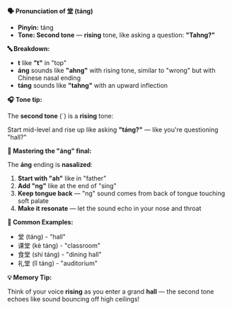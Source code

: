 **🗣️ Pronunciation of 堂 (táng)**

- **Pinyin:** táng
- **Tone: Second tone** — **rising** tone, like asking a question: **"Tahng?"**

**🔤 Breakdown:**

- **t** like **"t"** in "top"
- **áng** sounds like **"ahng"** with rising tone, similar to "wrong" but with Chinese nasal ending
- **táng** sounds like **"tahng"** with an upward inflection

**🎧 Tone tip:**

The **second tone** (ˊ) is a **rising** tone:

Start mid-level and rise up like asking **"táng?"** — like you're questioning "hall?"

**🎯 Mastering the "áng" final:**

The **áng** ending is **nasalized**:

1. **Start with "ah"** like in "father"
2. **Add "ng"** like at the end of "sing"
3. **Keep tongue back** — "ng" sound comes from back of tongue touching soft palate
4. **Make it resonate** — let the sound echo in your nose and throat

**📝 Common Examples:**

- 堂 (táng) - "hall"
- 课堂 (kè táng) - "classroom"
- 食堂 (shí táng) - "dining hall"
- 礼堂 (lǐ táng) - "auditorium"

**💡 Memory Tip:**

Think of your voice **rising** as you enter a grand **hall** — the second tone echoes like sound
bouncing off high ceilings!
